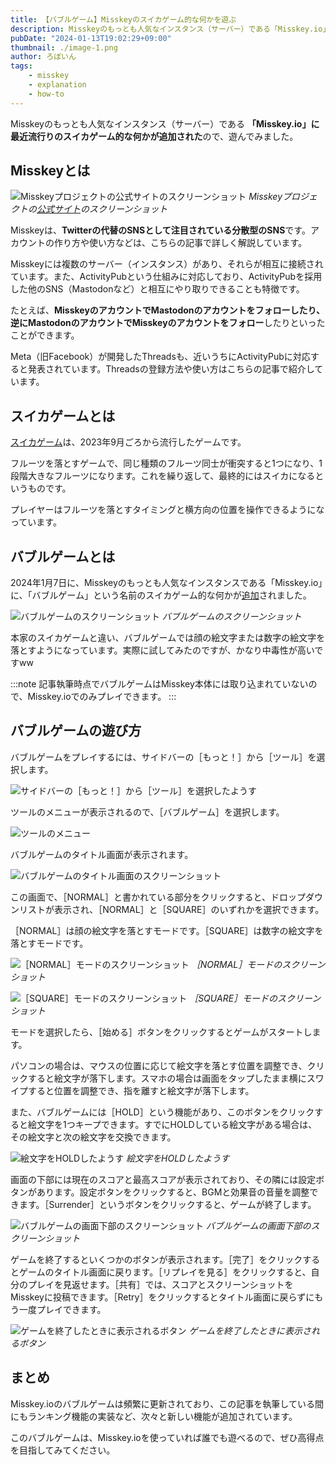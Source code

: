 ```yaml
---
title: 【バブルゲーム】Misskeyのスイカゲーム的な何かを遊ぶ
description: Misskeyのもっとも人気なインスタンス（サーバー）である「Misskey.io」に、最近流行りのスイカゲーム的な何かが追加されたので、遊んでみました。
pubDate: "2024-01-13T19:02:29+09:00"
thumbnail: ./image-1.png
author: ろぼいん
tags:
    - misskey
    - explanation
    - how-to
---
```



Misskeyのもっとも人気なインスタンス（サーバー）である **「Misskey.io」に最近流行りのスイカゲーム的な何かが追加された**ので、遊んでみました。

## Misskeyとは

![Misskeyプロジェクトの公式サイトのスクリーンショット](./image.png)
*Misskeyプロジェクトの[公式サイト](https://misskey-hub.net/ja/)のスクリーンショット*

Misskeyは、**Twitterの代替のSNSとして注目されている分散型のSNS**です。アカウントの作り方や使い方などは、こちらの記事で詳しく解説しています。

<ArticleCard link="/article/2024/01/08/how-to-start-your-misskey-life/" />

Misskeyには複数のサーバー（インスタンス）があり、それらが相互に接続されています。また、ActivityPubという仕組みに対応しており、ActivityPubを採用した他のSNS（Mastodonなど）と相互にやり取りできることも特徴です。

たとえば、**MisskeyのアカウントでMastodonのアカウントをフォローしたり、逆にMastodonのアカウントでMisskeyのアカウントをフォロー**したりといったことができます。

Meta（旧Facebook）が開発したThreadsも、近いうちにActivityPubに対応すると発表されています。Threadsの登録方法や使い方はこちらの記事で紹介しています。

<ArticleCard link="/article/2023/07/06/meta-twitter-competing-app-threads/" />

## スイカゲームとは

[スイカゲーム](https://www.aladdinx.jp/pages/suika-game)は、2023年9月ごろから流行したゲームです。

フルーツを落とすゲームで、同じ種類のフルーツ同士が衝突すると1つになり、1段階大きなフルーツになります。これを繰り返して、最終的にはスイカになるというものです。

プレイヤーはフルーツを落とすタイミングと横方向の位置を操作できるようになっています。

## バブルゲームとは

2024年1月7日に、Misskeyのもっとも人気なインスタンスである「Misskey.io」に、「バブルゲーム」という名前のスイカゲーム的な何かが[追加](https://github.com/MisskeyIO/misskey/pull/336)されました。

![バブルゲームのスクリーンショット](./image-1.png)
*バブルゲームのスクリーンショット*

本家のスイカゲームと違い、バブルゲームでは顔の絵文字または数字の絵文字を落とすようになっています。実際に試してみたのですが、かなり中毒性が高いですww

:::note
記事執筆時点でバブルゲームはMisskey本体には取り込まれていないので、Misskey.ioでのみプレイできます。
:::

## バブルゲームの遊び方

バブルゲームをプレイするには、サイドバーの［もっと！］から［ツール］を選択します。

![サイドバーの［もっと！］から［ツール］を選択したようす](./image-2.png)

ツールのメニューが表示されるので、［バブルゲーム］を選択します。

![ツールのメニュー](./image-3.png)

バブルゲームのタイトル画面が表示されます。

![バブルゲームのタイトル画面のスクリーンショット](./image-4.png)

この画面で、［NORMAL］と書かれている部分をクリックすると、ドロップダウンリストが表示され、［NORMAL］と［SQUARE］のいずれかを選択できます。

［NORMAL］は顔の絵文字を落とすモードです。［SQUARE］は数字の絵文字を落とすモードです。

![［NORMAL］モードのスクリーンショット](./image-5.png)
*［NORMAL］モードのスクリーンショット*

![［SQUARE］モードのスクリーンショット](./image-6.png)
*［SQUARE］モードのスクリーンショット*

モードを選択したら、［始める］ボタンをクリックするとゲームがスタートします。

パソコンの場合は、マウスの位置に応じて絵文字を落とす位置を調整でき、クリックすると絵文字が落下します。スマホの場合は画面をタップしたまま横にスワイプすると位置を調整でき、指を離すと絵文字が落下します。

また、バブルゲームには［HOLD］という機能があり、このボタンをクリックすると絵文字を1つキープできます。すでにHOLDしている絵文字がある場合は、その絵文字と次の絵文字を交換できます。

![絵文字をHOLDしたようす](./image-7.png)
*絵文字をHOLDしたようす*

画面の下部には現在のスコアと最高スコアが表示されており、その隣には設定ボタンがあります。設定ボタンをクリックすると、BGMと効果音の音量を調整できます。［Surrender］というボタンをクリックすると、ゲームが終了します。

![バブルゲームの画面下部のスクリーンショット](./image-8.png)
*バブルゲームの画面下部のスクリーンショット*

ゲームを終了するといくつかのボタンが表示されます。［完了］をクリックするとゲームのタイトル画面に戻ります。［リプレイを見る］をクリックすると、自分のプレイを見返せます。［共有］では、スコアとスクリーンショットをMisskeyに投稿できます。［Retry］をクリックするとタイトル画面に戻らずにもう一度プレイできます。

![ゲームを終了したときに表示されるボタン](./image-9.png)
*ゲームを終了したときに表示されるボタン*

## まとめ

Misskey.ioのバブルゲームは頻繁に更新されており、この記事を執筆している間にもランキング機能の実装など、次々と新しい機能が追加されています。

このバブルゲームは、Misskey.ioを使っていれば誰でも遊べるので、ぜひ高得点を目指してみてください。
